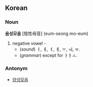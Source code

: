==Korean==
===Noun===
'''음성모음''' [陰性母音] (eum-seong mo-eum)

# negative vowel - 
#* (''sound'') ㅓ, ㅔ, ㅕ, ㅖ, ㅜ, ㅝ, ㅠ.
#* (''grammar'') except for ㅏㅑㅗ.

===Antonym===
*[[양성모음]]